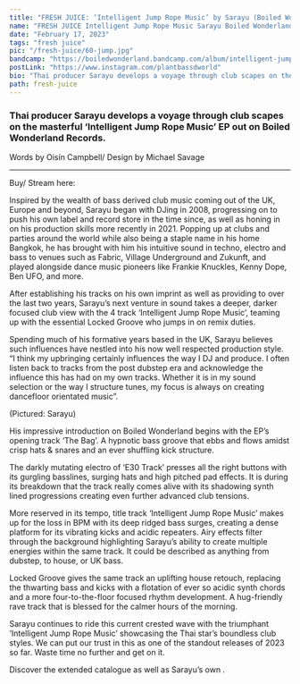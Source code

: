 ---
title: "FRESH JUICE: ‘Intelligent Jump Rope Music’ by Sarayu (Boiled Wonderland)"
name: "FRESH JUICE Intelligent Jump Rope Music Sarayu Boiled Wonderland"
date: "February 17, 2023"
tags: "fresh juice"
pic: "/fresh-juice/60-jump.jpg"
bandcamp: "https://boiledwonderland.bandcamp.com/album/intelligent-jump-rope-music-w-locked-groove-remix"
postLink: "https://www.instagram.com/plantbassdworld"
bio: "Thai producer Sarayu develops a voyage through club scapes on the masterful ‘Intelligent Jump Rope Music’ EP out on Boiled Wonderland Records."
path: fresh-juice
---

### Thai producer Sarayu develops a voyage through club scapes on the masterful ‘Intelligent Jump Rope Music’ EP out on Boiled Wonderland Records.

<p className="smallText">Words by Oisín Campbell/ Design by Michael Savage</p>

<hr />

<BandCamp src="album=1819568105" />

Buy/ Stream here: <HoverLink url="boiledwonderland.bandcamp.com/album/intelligent-jump-rope-music-w-locked-groove-remix"  name="Intelligent Jump Rope Music (w/ Locked Groove Remix) | Sarayu | Boiled Wonderland Records" external />

Inspired by the wealth of bass derived club music coming out of the UK, Europe and beyond, Sarayu began with DJing in 2008, progressing on to push his own label and record store in the time since, as well as honing in on his production skills more recently in 2021. Popping up at clubs and parties around the world while also being a staple name in his home Bangkok, he has brought with him his intuitive sound in techno, electro and bass to venues such as Fabric, Village Underground and Zukunft, and played alongside dance music pioneers like Frankie Knuckles, Kenny Dope, Ben UFO, and more.

After establishing his tracks on his own <HoverLink url="morerice.bandcamp.com/" name="More Rice" external /> imprint as well as providing to <HoverLink url="fufurecords.com/" name="FuFu Records" external /> over the last two years, Sarayu’s next venture in sound takes a deeper, darker focused club view with the 4 track ‘Intelligent Jump Rope Music’, teaming up with the essential Locked Groove who jumps in on remix duties.

Spending much of his formative years based in the UK, Sarayu believes such influences have nestled into his now well respected production style.
“I think my upbringing certainly influences the way I DJ and produce. I often listen back to tracks from the post dubstep era and acknowledge the influence this has had on my own tracks. Whether it is in my sound selection or the way I structure tunes, my focus is always on creating dancefloor orientated music”.

<Picture src="/fresh-juice/60-sarayu-cover.jpg" alt="Sarayu cover pic" size={1200} />
<p className="smallText">(Pictured: Sarayu)</p>

His impressive introduction on Boiled Wonderland begins with the EP’s opening track ‘The Bag’. A hypnotic bass groove that ebbs and flows amidst crisp hats & snares and an ever shuffling kick structure.

The darkly mutating electro of ‘E30 Track’ presses all the right buttons with its gurgling basslines, surging hats and high pitched pad effects. It is during its breakdown that the track really comes alive with its shadowing synth lined progressions creating even further advanced club tensions.

More reserved in its tempo, title track ‘Intelligent Jump Rope Music’ makes up for the loss in BPM with its deep ridged bass surges, creating a dense platform for its vibrating kicks and acidic repeaters. Airy effects filter through the background highlighting Sarayu’s ability to create multiple energies within the same track. It could be described as anything from dubstep, to house, or UK bass.

Locked Groove gives the same track an uplifting house retouch, replacing the thwarting bass and kicks with a flotation of ever so acidic synth chords and a more four-to-the-floor focused rhythm development. A hug-friendly rave track that is blessed for the calmer hours of the morning.

Sarayu continues to ride this current crested wave with the triumphant ‘Intelligent Jump Rope Music’ showcasing the Thai star’s boundless club styles. We can put our trust in this as one of the standout releases of 2023 so far. Waste time no further and get on it.

Discover the extended <HoverLink url="boiledwonderland.bandcamp.com/" name="Boiled Wonderland" external /> catalogue as well as Sarayu’s own <HoverLink url="morerice.bandcamp.com/" name="More Rice" external />.
